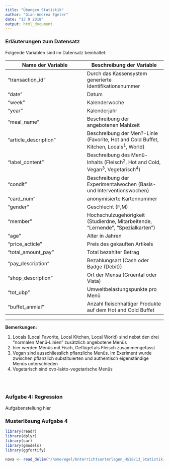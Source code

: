 ```yaml
---
title: "Übungen Statistik"
author: "Gian-Andrea Egeler"
date: "13 9 2018"
output: html_document
---
```


### Erläuterungen zum Datensatz

Folgende Variablen sind im Datensatz beinhaltet:


|   Name der Variable	|   Beschreibung der Variable	|   
|---	|---	|
|   "transaction_id" |  Durch das Kassensystem generierte Identifikationsnummer	| 
|   "date"	|   Datum	|
|  "week" | Kalenderwoche |
|  "year" | Kalenderjahr  |
|  "meal_name" | Beschreibung der angebotenen Mahlzeit  |
|  "article_description" | Beschreibung der Men?-Linie (Favorite, Hot and Cold Buffet, Kitchen, Locals<sup>1</sup>, World)  |
|  "label_content" | Beschreibung des Menü-Inhalts (Fleisch<sup>2</sup>, Hot and Cold, Vegan<sup>3</sup>, Vegetarisch<sup>4</sup>)  |
|  "condit" | Beschreibung der Experimentalwochen (Basis- und Interventionswochen)  |
|  "card_num" | anonymisierte Kartennummer  |
|  "gender" | Geschlecht (F,M)  |
|  "member" | Hochschulzugehörigkeit (Studierdne, Mitarbeitende, "Lernende", "Spezialkarten")  |
|  "age" |  Alter in Jahren |
|  "price_acticle" |  Preis des gekauften Artikels |
|  "total_amount_pay" | Total bezahlter Betrag  |
|  "pay_description" | Bezahlungsart (Cash oder Badge (Debit))  |
|  "shop_description" | Ort der Mensa (Grüental oder Vista)  |
|  "tot_ubp" | Umweltbelastungspunkte pro Menü  |
|  "buffet_anmial" | Anzahl fleischhaltiger Produkte auf dem Hot and Cold Buffet |

--------

**Bemerkungen:**

1. Locals (Local Favorite, Local Kitchen, Local World) sind nebst den drei "normalen Menü-Linien" zusätzlich angebotene Menüs
2. hier werden Menüs mit Fisch, Geflügel als Fleisch zusammengefasst
3. Vegan sind ausschliesslich pflanzliche Menüs. Im Exeriment wurde zwischen pflanzlich substituierten und authentisch eigenständige Menüs unterschieden
4. Vegetarisch sind ovo-lakto-vegetarische Menüs


<br><br>

### Aufgabe 4: Regression


Aufgabenstellung hier


### Musterlösung Aufgabe 4

```r

library(readr)
library(dplyr)
library(car)
library(gmodels)
library(ggfortify)

nova <- read_delim("/home/egel/Unterrichtsunterlagen_HS18/13_Statistik1/data/novanimal.csv", delim = ";")

```


